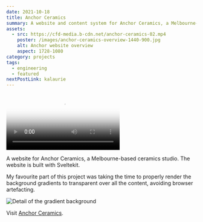 ```yaml
---
date: 2021-10-18
title: Anchor Ceramics
summary: A website and content system for Anchor Ceramics, a Melbourne-based ceramics studio.
assets:
  - src: https://cfd-media.b-cdn.net/anchor-ceramics-02.mp4
    poster: /images/anchor-ceramics-overview-1440-900.jpg
    alt: Anchor website overview
    aspect: 1728-1080
category: projects
tags:
  - engineering
  - featured
nextPostLink: kalaurie
---
```


<Video
  aspect="1729-1080"
  src="https://cfd-media.b-cdn.net/anchor-ceramics-02.mp4"
  poster="/images/anchor-ceramics-overview-1440-900.jpg"
/>

A website for Anchor Ceramics, a Melbourne-based ceramics studio. The website is built with Sveltekit.

My favourite part of this project was taking the time to properly render the background gradients to transparent over all the content, avoiding browser artefacting.

<Img
  border={false}
  src="/images/anchor-ceramics-detail-1600-1000.jpg"
  alt="Detail of the gradient background"
  aspect="1600-1000"
/>

Visit [Anchor Ceramics](https://www.anchorceramics.com/).
